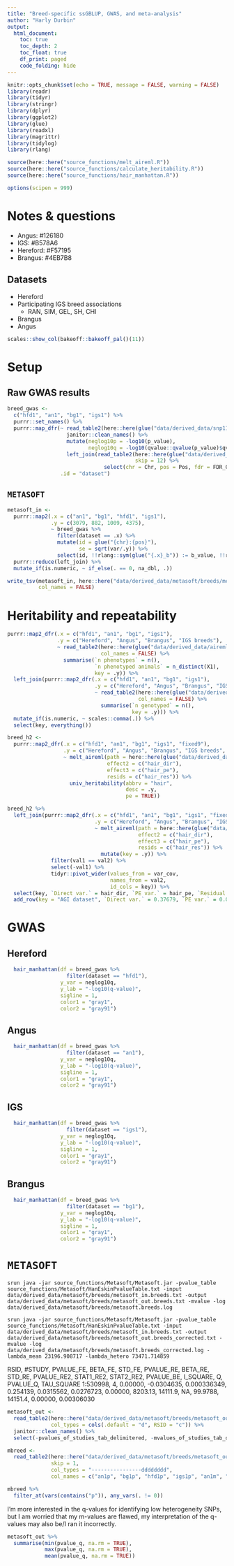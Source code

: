 ```yaml
---
title: "Breed-specific ssGBLUP, GWAS, and meta-analysis"
author: "Harly Durbin"
output:
  html_document:
    toc: true
    toc_depth: 2
    toc_float: true
    df_print: paged
    code_folding: hide
---
```


```r
knitr::opts_chunk$set(echo = TRUE, message = FALSE, warning = FALSE)
library(readr)
library(tidyr)
library(stringr)
library(dplyr)
library(ggplot2)
library(glue)
library(readxl)
library(magrittr)
library(tidylog)
library(rlang)

source(here::here("source_functions/melt_aireml.R"))
source(here::here("source_functions/calculate_heritability.R"))
source(here::here("source_functions/hair_manhattan.R"))

options(scipen = 999)
```

# Notes & questions

* Angus: #126180
* IGS: #B578A6
* Hereford: #F57195
* Brangus: #4EB7B8

## Datasets

* Hereford
* Participating IGS breed associations
    + RAN, SIM, GEL, SH, CHI
* Brangus
* Angus
    
```r
scales::show_col(bakeoff::bakeoff_pal()(11))
```
    
    
# Setup

## Raw GWAS results

```r
breed_gwas <-
  c("hfd1", "an1", "bg1", "igs1") %>% 
  purrr::set_names() %>% 
  purrr::map_dfr(~ read_table2(here::here(glue("data/derived_data/snp1101/{.x}/out/gwas_ssr_{.x}_bvs_p.txt")))  %>%
                   janitor::clean_names() %>%
                   mutate(neglog10p = -log10(p_value),
                          neglog10q = -log10(qvalue::qvalue(p_value)$qvalues)) %>%
                   left_join(read_table2(here::here(glue("data/derived_data/snp1101/{.x}/out/gwas_ssr_{.x}_bvs.txt")),
                                         skip = 12) %>%
                               select(chr = Chr, pos = Pos, fdr = FDR_GW, a)),
                 .id = "dataset")
```

## `METASOFT`

```r

metasoft_in <-
  purrr::map2(.x = c("an1", "bg1", "hfd1", "igs1"),
              .y = c(3079, 882, 1009, 4375),
              ~ breed_gwas %>% 
                filter(dataset == .x) %>% 
                mutate(id = glue("{chr}:{pos}"),
                       se = sqrt(var/.y)) %>%
                select(id, !!rlang::sym(glue("{.x}_b")) := b_value, !!rlang::sym(glue("{.x}_se")) := se)) %>% 
  purrr::reduce(left_join) %>% 
  mutate_if(is.numeric, ~ if_else(. == 0, na_dbl, .))

```

```r
write_tsv(metasoft_in, here::here("data/derived_data/metasoft/breeds/metasoft_in.breeds.txt"),
          col_names = FALSE)
```

# Heritability and repeatability

```r
purrr::map2_dfr(.x = c("hfd1", "an1", "bg1", "igs1"),
                .y = c("Hereford", "Angus", "Brangus", "IGS breeds"),
                ~ read_table2(here::here(glue("data/derived_data/aireml_varcomp/{.x}/data.txt")),
                              col_names = FALSE) %>% 
                  summarise(`n phenotypes` = n(),
                            `n phenotyped animals` = n_distinct(X1),
                            key = .y)) %>% 
  left_join(purrr::map2_dfr(.x = c("hfd1", "an1", "bg1", "igs1"),
                            .y = c("Hereford", "Angus", "Brangus", "IGS breeds"),
                            ~ read_table2(here::here(glue("data/derived_data/aireml_varcomp/{.x}/pull_list.txt")),
                                          col_names = FALSE) %>% 
                              summarise(`n genotyped` = n(),
                                        key = .y))) %>% 
  mutate_if(is.numeric, ~ scales::comma(.)) %>% 
  select(key, everything()) 
```

```r
breed_h2 <-
  purrr::map2_dfr(.x = c("hfd1", "an1", "bg1", "igs1", "fixed9"),
                  .y = c("Hereford", "Angus", "Brangus", "IGS breeds", "Full dataset"),
                  ~ melt_aireml(path = here::here(glue("data/derived_data/aireml_varcomp/{.x}/airemlf90.{.x}.log")),
                                effect2 = c("hair_dir"),
                                effect3 = c("hair_pe"),
                                resids = c("hair_res")) %>% 
                    univ_heritability(abbrv = "hair",
                                      desc = .y,
                                      pe = TRUE))

```

```r
breed_h2 %>% 
  left_join(purrr::map2_dfr(.x = c("hfd1", "an1", "bg1", "igs1", "fixed9"),
                            .y = c("Hereford", "Angus", "Brangus", "IGS breeds", "Full dataset"),
                            ~ melt_aireml(path = here::here(glue("data/derived_data/aireml_varcomp/{.x}/airemlf90.{.x}.log")),
                                          effect2 = c("hair_dir"),
                                          effect3 = c("hair_pe"),
                                          resids = c("hair_res")) %>% 
                              mutate(key = .y)) %>% 
              filter(val1 == val2) %>% 
              select(-val1) %>% 
              tidyr::pivot_wider(values_from = var_cov,
                                 names_from = val2,
                                 id_cols = key)) %>% 
  select(key, `Direct var.` = hair_dir, `PE var.` = hair_pe, `Residual var.` = hair_res, `Direct h2`, Repeatability) %>% 
  add_row(key = "AGI dataset", `Direct var.` = 0.37679, `PE var.` = 0.039171, `Residual var.` = 0.53274, `Direct h2` = 0.40, Repeatability = 0.44)
```

# GWAS

## Hereford

```r
  hair_manhattan(df = breed_gwas %>% 
                   filter(dataset == "hfd1"),
                 y_var = neglog10q, 
                 y_lab = "-log10(q-value)",
                 sigline = 1,
                 color1 = "gray1",
                 color2 = "gray91")
```

## Angus

```r
  hair_manhattan(df = breed_gwas %>% 
                   filter(dataset == "an1"),
                 y_var = neglog10q, 
                 y_lab = "-log10(q-value)",
                 sigline = 1,
                 color1 = "gray1",
                 color2 = "gray91")
```

## IGS

```r
  hair_manhattan(df = breed_gwas %>% 
                   filter(dataset == "igs1"),
                 y_var = neglog10q, 
                 y_lab = "-log10(q-value)",
                 sigline = 1,
                 color1 = "gray1",
                 color2 = "gray91")
```

## Brangus

```r
  hair_manhattan(df = breed_gwas %>% 
                   filter(dataset == "bg1"),
                 y_var = neglog10q, 
                 y_lab = "-log10(q-value)",
                 sigline = 1,
                 color1 = "gray1",
                 color2 = "gray91")
```


# `METASOFT`

```
srun java -jar source_functions/Metasoft/Metasoft.jar -pvalue_table source_functions/Metasoft/HanEskinPvalueTable.txt -input data/derived_data/metasoft/breeds/metasoft_in.breeds.txt -output data/derived_data/metasoft/breeds/metasoft_out.breeds.txt -mvalue -log data/derived_data/metasoft/breeds/metasoft.breeds.log
```
```
srun java -jar source_functions/Metasoft/Metasoft.jar -pvalue_table source_functions/Metasoft/HanEskinPvalueTable.txt -input data/derived_data/metasoft/breeds/metasoft_in.breeds.txt -output data/derived_data/metasoft/breeds/metasoft_out.breeds_corrected.txt -mvalue -log data/derived_data/metasoft/breeds/metasoft.breeds_corrected.log -lambda_mean 23196.908717 -lambda_hetero 73471.714859
```

RSID, #STUDY, PVALUE_FE, BETA_FE, STD_FE, PVALUE_RE, BETA_RE, STD_RE, PVALUE_RE2, STAT1_RE2, STAT2_RE2, PVALUE_BE, I_SQUARE, Q, PVALUE_Q, TAU_SQUARE
1:530998, 4, 0.00000, -0.0304635, 0.000336349, 0.254139, 0.0315562, 0.0276723, 0.00000, 8203.13, 14111.9, NA, 99.9788, 14151.4, 0.00000, 0.00306030

```r
metasoft_out <- 
  read_table2(here::here("data/derived_data/metasoft/breeds/metasoft_out.breeds_corrected.txt"),
              col_types = cols(.default = "d", RSID = "c")) %>% 
  janitor::clean_names() %>% 
  select(-pvalues_of_studies_tab_delimitered, -mvalues_of_studies_tab_delimitered) 
```

```r
mbreed <-
  read_table2(here::here("data/derived_data/metasoft/breeds/metasoft_out.breeds_corrected.txt"),
              skip = 1,
              col_types = "----------------dddddddd", 
              col_names = c("an1p", "bg1p", "hfd1p", "igs1p", "an1m", "bg1m", "hfd1m", "igs1m"))
```

```r
mbreed %>% 
  filter_at(vars(contains("p")), any_vars(. != 0))
```

I’m more interested in the q-values for identifying low heterogeneity SNPs, but I am worried that my m-values are flawed, my interpretation of the q-values may also be/I ran it incorrectly. 

```r
metasoft_out %>% 
  summarise(min(pvalue_q, na.rm = TRUE),
            max(pvalue_q, na.rm = TRUE),
            mean(pvalue_q, na.rm = TRUE))
```

